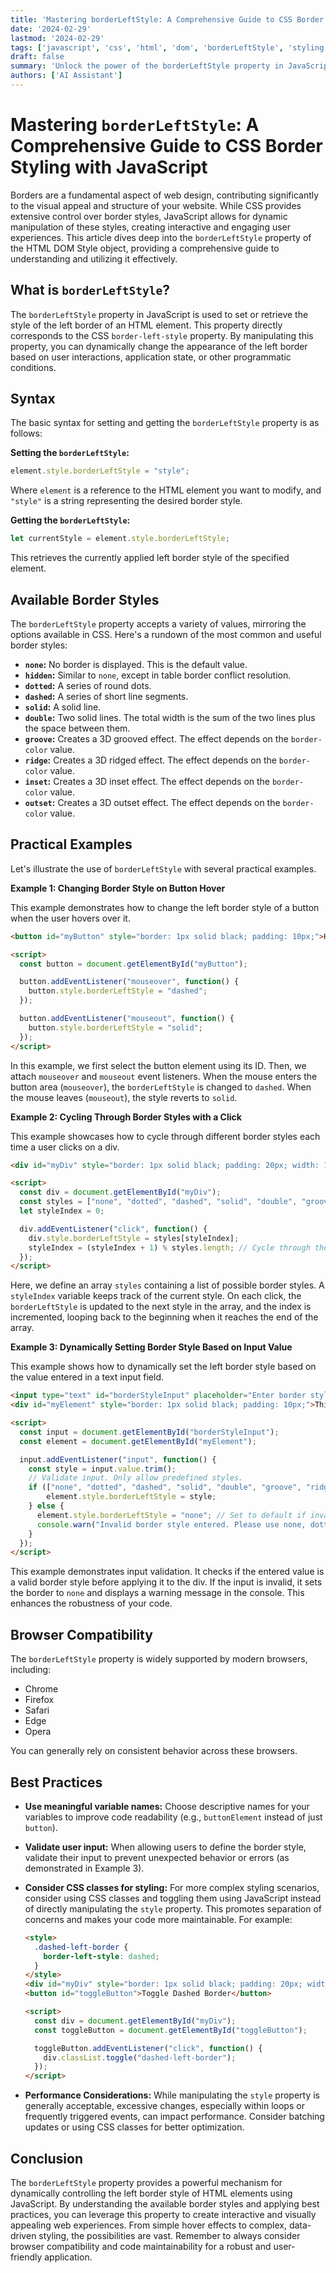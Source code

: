 ```yaml
---
title: 'Mastering borderLeftStyle: A Comprehensive Guide to CSS Border Styling with JavaScript'
date: '2024-02-29'
lastmod: '2024-02-29'
tags: ['javascript', 'css', 'html', 'dom', 'borderLeftStyle', 'styling', 'web development', 'front-end']
draft: false
summary: 'Unlock the power of the borderLeftStyle property in JavaScript to dynamically control and customize the left border style of your HTML elements. Learn how to manipulate border styles with code examples for solid, dashed, dotted, double, groove, ridge, inset, and outset borders.'
authors: ['AI Assistant']
---
```


# Mastering `borderLeftStyle`: A Comprehensive Guide to CSS Border Styling with JavaScript

Borders are a fundamental aspect of web design, contributing significantly to the visual appeal and structure of your website.  While CSS provides extensive control over border styles, JavaScript allows for dynamic manipulation of these styles, creating interactive and engaging user experiences. This article dives deep into the `borderLeftStyle` property of the HTML DOM Style object, providing a comprehensive guide to understanding and utilizing it effectively.

## What is `borderLeftStyle`?

The `borderLeftStyle` property in JavaScript is used to set or retrieve the style of the left border of an HTML element. This property directly corresponds to the CSS `border-left-style` property. By manipulating this property, you can dynamically change the appearance of the left border based on user interactions, application state, or other programmatic conditions.

## Syntax

The basic syntax for setting and getting the `borderLeftStyle` property is as follows:

**Setting the `borderLeftStyle`:**

```javascript
element.style.borderLeftStyle = "style";
```

Where `element` is a reference to the HTML element you want to modify, and `"style"` is a string representing the desired border style.

**Getting the `borderLeftStyle`:**

```javascript
let currentStyle = element.style.borderLeftStyle;
```

This retrieves the currently applied left border style of the specified element.

## Available Border Styles

The `borderLeftStyle` property accepts a variety of values, mirroring the options available in CSS. Here's a rundown of the most common and useful border styles:

*   **`none`:** No border is displayed. This is the default value.
*   **`hidden`:**  Similar to `none`, except in table border conflict resolution.
*   **`dotted`:** A series of round dots.
*   **`dashed`:** A series of short line segments.
*   **`solid`:** A solid line.
*   **`double`:** Two solid lines. The total width is the sum of the two lines plus the space between them.
*   **`groove`:** Creates a 3D grooved effect. The effect depends on the `border-color` value.
*   **`ridge`:** Creates a 3D ridged effect.  The effect depends on the `border-color` value.
*   **`inset`:** Creates a 3D inset effect. The effect depends on the `border-color` value.
*   **`outset`:** Creates a 3D outset effect. The effect depends on the `border-color` value.

## Practical Examples

Let's illustrate the use of `borderLeftStyle` with several practical examples.

**Example 1: Changing Border Style on Button Hover**

This example demonstrates how to change the left border style of a button when the user hovers over it.

```html
<button id="myButton" style="border: 1px solid black; padding: 10px;">Hover Me</button>

<script>
  const button = document.getElementById("myButton");

  button.addEventListener("mouseover", function() {
    button.style.borderLeftStyle = "dashed";
  });

  button.addEventListener("mouseout", function() {
    button.style.borderLeftStyle = "solid";
  });
</script>
```

In this example, we first select the button element using its ID.  Then, we attach `mouseover` and `mouseout` event listeners. When the mouse enters the button area (`mouseover`), the `borderLeftStyle` is changed to `dashed`.  When the mouse leaves (`mouseout`), the style reverts to `solid`.

**Example 2: Cycling Through Border Styles with a Click**

This example showcases how to cycle through different border styles each time a user clicks on a div.

```html
<div id="myDiv" style="border: 1px solid black; padding: 20px; width: 100px;">Click Me</div>

<script>
  const div = document.getElementById("myDiv");
  const styles = ["none", "dotted", "dashed", "solid", "double", "groove", "ridge", "inset", "outset"];
  let styleIndex = 0;

  div.addEventListener("click", function() {
    div.style.borderLeftStyle = styles[styleIndex];
    styleIndex = (styleIndex + 1) % styles.length; // Cycle through the array
  });
</script>
```

Here, we define an array `styles` containing a list of possible border styles.  A `styleIndex` variable keeps track of the current style.  On each click, the `borderLeftStyle` is updated to the next style in the array, and the index is incremented, looping back to the beginning when it reaches the end of the array.

**Example 3: Dynamically Setting Border Style Based on Input Value**

This example shows how to dynamically set the left border style based on the value entered in a text input field.

```html
<input type="text" id="borderStyleInput" placeholder="Enter border style">
<div id="myElement" style="border: 1px solid black; padding: 10px;">This is a div.</div>

<script>
  const input = document.getElementById("borderStyleInput");
  const element = document.getElementById("myElement");

  input.addEventListener("input", function() {
    const style = input.value.trim();
    // Validate input. Only allow predefined styles.
    if (["none", "dotted", "dashed", "solid", "double", "groove", "ridge", "inset", "outset"].includes(style)) {
        element.style.borderLeftStyle = style;
    } else {
      element.style.borderLeftStyle = "none"; // Set to default if invalid input
      console.warn("Invalid border style entered. Please use none, dotted, dashed, solid, double, groove, ridge, inset, or outset.");
    }
  });
</script>
```

This example demonstrates input validation.  It checks if the entered value is a valid border style before applying it to the div. If the input is invalid, it sets the border to `none` and displays a warning message in the console.  This enhances the robustness of your code.

## Browser Compatibility

The `borderLeftStyle` property is widely supported by modern browsers, including:

*   Chrome
*   Firefox
*   Safari
*   Edge
*   Opera

You can generally rely on consistent behavior across these browsers.

## Best Practices

*   **Use meaningful variable names:**  Choose descriptive names for your variables to improve code readability (e.g., `buttonElement` instead of just `button`).
*   **Validate user input:**  When allowing users to define the border style, validate their input to prevent unexpected behavior or errors (as demonstrated in Example 3).
*   **Consider CSS classes for styling:**  For more complex styling scenarios, consider using CSS classes and toggling them using JavaScript instead of directly manipulating the `style` property. This promotes separation of concerns and makes your code more maintainable.  For example:

    ```html
    <style>
      .dashed-left-border {
        border-left-style: dashed;
      }
    </style>
    <div id="myDiv" style="border: 1px solid black; padding: 20px; width: 100px;">Click Me</div>
    <button id="toggleButton">Toggle Dashed Border</button>

    <script>
      const div = document.getElementById("myDiv");
      const toggleButton = document.getElementById("toggleButton");

      toggleButton.addEventListener("click", function() {
        div.classList.toggle("dashed-left-border");
      });
    </script>
    ```
*   **Performance Considerations:** While manipulating the `style` property is generally acceptable, excessive changes, especially within loops or frequently triggered events, can impact performance.  Consider batching updates or using CSS classes for better optimization.

## Conclusion

The `borderLeftStyle` property provides a powerful mechanism for dynamically controlling the left border style of HTML elements using JavaScript. By understanding the available border styles and applying best practices, you can leverage this property to create interactive and visually appealing web experiences. From simple hover effects to complex, data-driven styling, the possibilities are vast. Remember to always consider browser compatibility and code maintainability for a robust and user-friendly application.